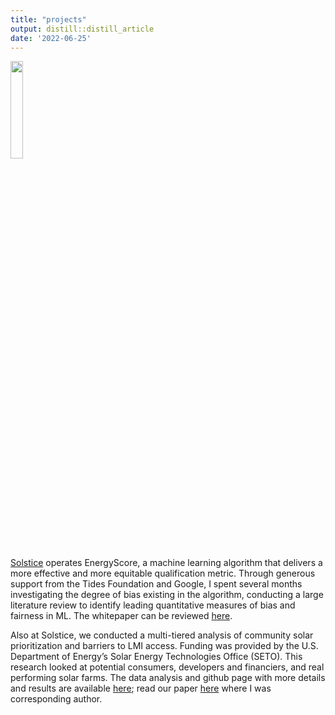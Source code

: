 ```yaml
---
title: "projects"
output: distill::distill_article
date: '2022-06-25'
---
```




![](EnergyScore logo copy.jpg){ width=20% }


[Solstice](https://solstice.us/) operates EnergyScore, a machine learning algorithm that delivers a more effective and more equitable qualification metric. Through generous support from the Tides Foundation and Google, I spent several months investigating the degree of bias existing in the algorithm, conducting a large literature review to identify leading quantitative measures of bias and fairness in ML. The whitepaper can be reviewed [here](EnergyScore-Bias-Whitepaper-September-2023.pdf).



Also at Solstice, we conducted a multi-tiered analysis of community solar prioritization and barriers to LMI access. Funding was provided by the U.S. Department of Energy's Solar Energy Technologies Office (SETO). This research looked at potential consumers, developers and financiers, and real performing solar farms. The data analysis and github page with more details and results are available [here](https://jake-ford.github.io/SETO_Data_Analysis/); read our paper [here](https://link.springer.com/chapter/10.1007/978-3-031-39147-7_21) where I was corresponding author. 

